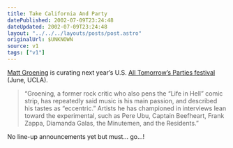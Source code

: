 ```yaml
---
title: Take California And Party
datePublished: 2002-07-09T23:24:48
dateUpdated: 2002-07-09T23:24:48
layout: "../../../layouts/posts/post.astro"
originalUrl: $UNKNOWN
source: v1
tags: ["v1"]
---
```


[Matt Groening][1] is curating next year&#8217;s U.S. [All Tomorrow&#8217;s Parties festival][2] (June, UCLA).

> &#8220;Groening, a former rock critic who also pens the &#8220;Life in Hell&#8221; comic strip, has repeatedly said music is his main passion, and described his tastes as &#8220;eccentric.&#8221; Artists he has championed in interviews lean toward the experimental, such as Pere Ubu, Captain Beefheart, Frank Zappa, Diamanda Galas, the Minutemen, and the Residents.&#8221;

No line-up announcements yet but must&#8230; go&#8230;!

[1]: http://www.salon.com/people/bc/2001/01/30/groening/?x "Salon.com People: Matt Groening"
[2]: http://www.wayahead.com/atp/ "official All Tomorrow's Parties website"
